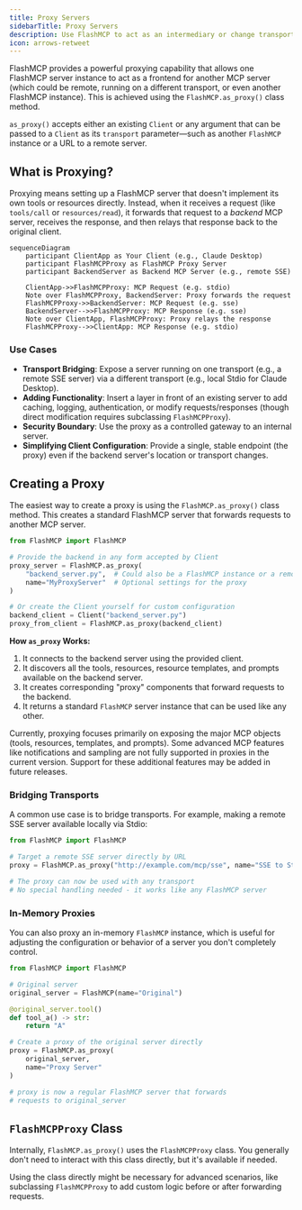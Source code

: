 ```yaml
---
title: Proxy Servers
sidebarTitle: Proxy Servers
description: Use FlashMCP to act as an intermediary or change transport for other MCP servers.
icon: arrows-retweet
---
```


<VersionBadge version="2.0.0" />

FlashMCP provides a powerful proxying capability that allows one FlashMCP server instance to act as a frontend for another MCP server (which could be remote, running on a different transport, or even another FlashMCP instance). This is achieved using the `FlashMCP.as_proxy()` class method.

`as_proxy()` accepts either an existing `Client` or any argument that can be passed to a `Client` as its `transport` parameter&mdash;such as another `FlashMCP` instance or a URL to a remote server.

## What is Proxying?

Proxying means setting up a FlashMCP server that doesn't implement its own tools or resources directly. Instead, when it receives a request (like `tools/call` or `resources/read`), it forwards that request to a *backend* MCP server, receives the response, and then relays that response back to the original client.


```mermaid
sequenceDiagram
    participant ClientApp as Your Client (e.g., Claude Desktop)
    participant FlashMCPProxy as FlashMCP Proxy Server
    participant BackendServer as Backend MCP Server (e.g., remote SSE)

    ClientApp->>FlashMCPProxy: MCP Request (e.g. stdio)
    Note over FlashMCPProxy, BackendServer: Proxy forwards the request
    FlashMCPProxy->>BackendServer: MCP Request (e.g. sse)
    BackendServer-->>FlashMCPProxy: MCP Response (e.g. sse)
    Note over ClientApp, FlashMCPProxy: Proxy relays the response
    FlashMCPProxy-->>ClientApp: MCP Response (e.g. stdio)
```
### Use Cases

-   **Transport Bridging**: Expose a server running on one transport (e.g., a remote SSE server) via a different transport (e.g., local Stdio for Claude Desktop).
-   **Adding Functionality**: Insert a layer in front of an existing server to add caching, logging, authentication, or modify requests/responses (though direct modification requires subclassing `FlashMCPProxy`).
-   **Security Boundary**: Use the proxy as a controlled gateway to an internal server.
-   **Simplifying Client Configuration**: Provide a single, stable endpoint (the proxy) even if the backend server's location or transport changes.

## Creating a Proxy

The easiest way to create a proxy is using the `FlashMCP.as_proxy()` class method. This creates a standard FlashMCP server that forwards requests to another MCP server.

```python
from FlashMCP import FlashMCP

# Provide the backend in any form accepted by Client
proxy_server = FlashMCP.as_proxy(
    "backend_server.py",  # Could also be a FlashMCP instance or a remote URL
    name="MyProxyServer"  # Optional settings for the proxy
)

# Or create the Client yourself for custom configuration
backend_client = Client("backend_server.py")
proxy_from_client = FlashMCP.as_proxy(backend_client)
```

**How `as_proxy` Works:**

1.  It connects to the backend server using the provided client.
2.  It discovers all the tools, resources, resource templates, and prompts available on the backend server.
3.  It creates corresponding "proxy" components that forward requests to the backend.
4.  It returns a standard `FlashMCP` server instance that can be used like any other.

<Note>
Currently, proxying focuses primarily on exposing the major MCP objects (tools, resources, templates, and prompts). Some advanced MCP features like notifications and sampling are not fully supported in proxies in the current version. Support for these additional features may be added in future releases.
</Note>

### Bridging Transports

A common use case is to bridge transports. For example, making a remote SSE server available locally via Stdio:

```python
from FlashMCP import FlashMCP

# Target a remote SSE server directly by URL
proxy = FlashMCP.as_proxy("http://example.com/mcp/sse", name="SSE to Stdio Proxy")

# The proxy can now be used with any transport
# No special handling needed - it works like any FlashMCP server
```

### In-Memory Proxies

You can also proxy an in-memory `FlashMCP` instance, which is useful for adjusting the configuration or behavior of a server you don't completely control.

```python
from FlashMCP import FlashMCP

# Original server
original_server = FlashMCP(name="Original")

@original_server.tool()
def tool_a() -> str: 
    return "A"

# Create a proxy of the original server directly
proxy = FlashMCP.as_proxy(
    original_server,
    name="Proxy Server"
)

# proxy is now a regular FlashMCP server that forwards
# requests to original_server
```

## `FlashMCPProxy` Class

Internally, `FlashMCP.as_proxy()` uses the `FlashMCPProxy` class. You generally don't need to interact with this class directly, but it's available if needed.

Using the class directly might be necessary for advanced scenarios, like subclassing `FlashMCPProxy` to add custom logic before or after forwarding requests. 